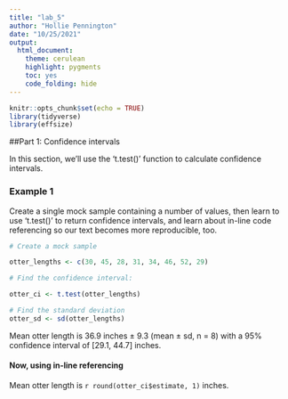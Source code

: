```yaml
---
title: "lab_5"
author: "Hollie Pennington"
date: "10/25/2021"
output: 
  html_document: 
    theme: cerulean
    highlight: pygments
    toc: yes
    code_folding: hide
---
```


```r
knitr::opts_chunk$set(echo = TRUE)
library(tidyverse)
library(effsize)
```

##Part 1: Confidence intervals 

In this section, we'll use the 't.test()' function to calculate confidence intervals. 

### Example 1 

Create a single mock sample containing a number of values, then learn to use 't.test()' to return confidence intervals, and learn about in-line code referencing so our text becomes more reproducible, too. 

```r
# Create a mock sample 

otter_lengths <- c(30, 45, 28, 31, 34, 46, 52, 29)

# Find the confidence interval: 

otter_ci <- t.test(otter_lengths)

# Find the standard deviation 
otter_sd <- sd(otter_lengths)
```

Mean otter length is 36.9 inches $\pm$ 9.3 (mean $\pm$ sd, n = 8) with a 95% confidence interval of [29.1, 44.7] inches. 

#### Now, using in-line referencing 

Mean otter length is `r round(otter_ci$estimate, 1)` inches. 



